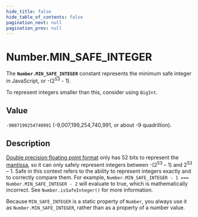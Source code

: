 ```yaml
---
hide_title: false
hide_table_of_contents: false
pagination_next: null
pagination_prev: null
---
```

# Number.MIN_SAFE_INTEGER

The **`Number.MIN_SAFE_INTEGER`** constant represents the minimum safe integer in JavaScript, or -(2<sup>53</sup> - 1).

To represent integers smaller than this, consider using `BigInt`.

## Value

`-9007199254740991` (-9,007,199,254,740,991, or about -9 quadrillion).

## Description

[Double precision floating point format](https://en.wikipedia.org/wiki/Double_precision_floating-point_format) only has 52 bits to represent the [mantissa](https://developer.mozilla.org/docs/Web/JavaScript/Reference/Global_Objects/Number#number_encoding), so it can only safely represent integers between -(2<sup>53</sup> – 1) and 2<sup>53</sup> – 1. Safe in this context refers to the ability to represent integers exactly and to correctly compare them. For example, `Number.MIN_SAFE_INTEGER - 1 === Number.MIN_SAFE_INTEGER - 2` will evaluate to true, which is mathematically incorrect. See `Number.isSafeInteger()` for more information.

Because `MIN_SAFE_INTEGER` is a static property of `Number`, you always use it as `Number.MIN_SAFE_INTEGER`, rather than as a property of a number value.

